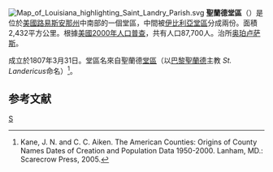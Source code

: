[[File:Map_of_Louisiana_highlighting_Saint_Landry_Parish.svg|right]]
'''聖蘭德堂區'''（{{lang-en|St. Landry Parish}}）是位於[[美國|美國]][[路易斯安那州|路易斯安那州]]中南部的一個堂區，中間被[[伊比利亞堂區_(路易斯安那州)|伊比利亞堂區]]分成兩份。面積2,432平方公里。根據[[美國2000年人口普查|美國2000年人口普查]]，共有人口87,700人。治所[[奥珀卢萨斯_(路易斯安那州)|奥珀卢萨斯]]。

成立於1807年3月31日。堂區名來自聖蘭德[[堂區|堂區]]（以[[巴黎|巴黎]][[聖蘭德|聖蘭德]]主教 ''St. Landericus''命名）<ref>Kane, J. N. and C. C. Aiken. The American Counties: Origins of County Names Dates of Creation and Population Data 1950-2000. Lanham, MD.: Scarecrow Press, 2005.</ref>。

== 参考文献 ==
<div class="references-small">
<references />
</div>

{{路易斯安那州}}

[[Category:路易斯安那州行政區劃|S]]